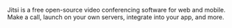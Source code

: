 Jitsi is a free open-source video conferencing software for web and mobile. Make a call, launch on your own servers, integrate into your app, and more.
